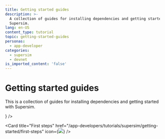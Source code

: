 ```yaml
---
title: Getting started guides
description: >-
  A collection of guides for installing dependencies and getting started with
  Supersim.
lang: en-US
content_type: tutorial
topic: getting-started-guides
personas:
  - app-developer
categories:
  - supersim
  - devnet
is_imported_content: 'false'
---
```



# Getting started guides

This is a collection of guides for installing dependencies and getting started with Supersim.

<Cards>
  <Card title="Installation" href="/app-developers/tutorials/supersim/getting-started/installation" icon={<img src="/img/icons/shapes.svg" />} />

  <Card title="First steps" href="/app-developers/tutorials/supersim/getting-started/first-steps" icon={<img src="/img/icons/shapes.svg" />} />
</Cards>
